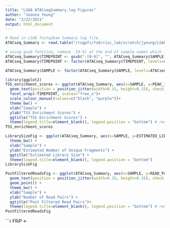 ```yaml
---
title: "LSA8 ATACseqSummary.log Figures"
author: "Joanna Yeung"
date: "2/22/2021"
output: html_document
---
```


```r
# Read in LSA8 fastq2bam Summary log file. 
ATACseq_Summary <- read.table("/rugpfs/fs0/risc_lab/scratch/jyeung/LSA8/ATACseq_pipeline/ATACseqRunSummary.log",skip=38, header=T, skipNul = TRUE)

# using gsub function, remove -[0-9] at the end of sample names which indicates the replicate number of the sample
ATACseq_Summary$TIMEPOINT <- gsub("-[0-9]", "", ATACseq_Summary$SAMPLE)
ATACseq_Summary$TIMEPOINT <- factor(ATACseq_Summary$TIMEPOINT, levels=unique(ATACseq_Summary$TIMEPOINT))

ATACseq_Summary$SAMPLE <- factor(ATACseq_Summary$SAMPLE, levels=ATACseq_Summary$SAMPLE)
```
```r
library(ggplot2)
TSS_enrichment_scores <- ggplot(ATACseq_Summary, aes(x=SAMPLE, y=PEAK_INSERTIONS_TSS, fill=TIMEPOINT, label=PEAK_INSERTIONS_TSS)) + geom_bar(stat="identity")+
  geom_text(position = position_jitter(width=0.15, height=0.15), check_overlap = T)+
  facet_wrap(~TIMEPOINT, scales="free_x")+
  scale_colour_manual(values=c("black", "purple"))+
  theme_bw() + 
  xlab("Sample") + 
  ylab("TSS Enrichment Scores") + 
  ggtitle("TSS Enrichment Scores") +
  theme(legend.title=element_blank(), legend.position = "bottom") # remove legend title 
TSS_enrichment_scores
```

```r
LibrarySizeFig <- ggplot(ATACseq_Summary, aes(x=SAMPLE, y=ESTIMATED_LIBRARY_SIZE, color=TIMEPOINT, label=ESTIMATED_LIBRARY_SIZE)) + geom_point()+  geom_text(position = position_jitter(width=0.15, height=0.15), check_overlap = T) + 
  theme_bw() + 
  xlab("Sample") + 
  ylab("Estimated Number of Unique Fragments") + 
  ggtitle("Estimated Library Size") +
  theme(legend.title=element_blank(), legend.position = "bottom")
LibrarySizeFig
```
```r
PostFilteredReadsFig <- ggplot(ATACseq_Summary, aes(x=SAMPLE, y=READ_PAIRS_POST_FILTER, colour=TIMEPOINT, label=READ_PAIRS_POST_FILTER)) +
  geom_text(position = position_jitter(width=0.15, height=0.15), check_overlap = T)+
  geom_point() + 
  theme_bw() + 
  xlab("Sample") + 
  ylab("Number of Read Pairs") + 
  ggtitle("Post Filtered Read Pairs")+
  theme(legend.title=element_blank(), legend.position = "bottom") # remove legend title 
PostFilteredReadsFig
```
```r
FRiP <- 

